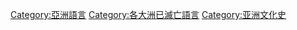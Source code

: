 [[Category:亞洲語言|Category:亞洲語言]]
[[Category:各大洲已滅亡語言|Category:各大洲已滅亡語言]]
[[Category:亚洲文化史|Category:亚洲文化史]]